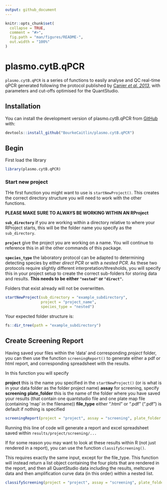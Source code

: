 ```yaml
---
output: github_document
---
```


<!-- README.md is generated from README.Rmd. Please edit that file -->

```r
knitr::opts_chunk$set(
  collapse = TRUE,
  comment = "#>",
  fig.path = "man/figures/README-",
  out.width = "100%"
)
```

# plasmo.cytB.qPCR

<!-- badges: start -->
<!-- badges: end -->

`plasmo.cytB.qPCR` is a series of functions to easily analyse and QC real-time qPCR generated following the protocol published by [Canier *et al. 2013*](https://doi.org/10.1186/1475-2875-12-405), with parameters and cut-offs optimised for the QuantStudio. 

## Installation

You can install the development version of plasmo.cytB.qPCR from [GitHub](https://github.com/) with:

``` r
devtools::install_github("BourkeCaitlin/plasmo.cytB.qPCR")
```

## Begin

First load the library

```r
library(plasmo.cytB.qPCR)
```


### Start new project

THe first function you might want to use is `startNewProject()`. This creates the correct directory structure you will need to work with the other functions.

**PLEASE MAKE SURE TO ALWAYS BE WORKING WITHIN AN RProject**

**`sub_directory`** if you are working within a directory relative to where your RProject starts, this will be the folder name you specify as the `sub_directory`.

**`project`** give the project you are working on a name. You will continue to reference this in all the other commands of this package.

**`species_type`** the laboratory protocol can be adapted to determining detecting species by either *direct PCR* or with a *nested PCR*. As these two protocols require slightly different interpretation/thresholds, you will specify this in your project setup to create the correct sub-folders for storing data and results. **This needs to be either `"nested"` or `"direct"`.**

Folders that exist already will not be overwritten. 

```r
startNewProject(sub_directory = "example_subdirectory", 
                project = "project_name", 
                species_type = "nested")
```

Your expected folder structure is:

```r
fs::dir_tree(path = "example_subdirectory")
```


## Create Screening Report

Having saved your files within the 'data' and corresponding *project* folder, you can then use the function `screeningReport()` to generate either a pdf or html report, and corresponding spreadsheet with the results.

In this function you will specify

**project** this is the name you specified in the `startNewProject()` (or is what is in your data folder as the folder project name)
**assay** for screening, specify **screening**
**plate_folder** this is the name of the folder where you have saved your results (that contain one quantstudio file and one plate map file (containing 'map' in the filename))
**file_type** either ".html" or ".pdf" (".pdf") is default if nothing is specified

```r
screeningReport(project = "project", assay = "screening", plate_folder = "plate1", file_type = ".pdf")
```

Running this line of code will generate a report and excel spreadsheet saved within `results/project/screening/...`

If for some reason you may want to look at these results within R (not just rendered in a report), you can use the function `classifyScreening()`.

This requires exactly the same input, except for the file_type. This function will instead return a list object containing the four plots that are rendered in the report, and then all QuantStudio data including the results, meltcurve data and then amplification curve data (in this order) within a nested list.

```r
classifyScreening(project = "project", assay = "screening", plate_folder = "plate1")
```




